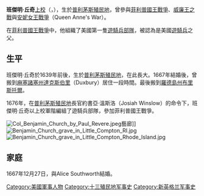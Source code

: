 {{expand|time=2011-08-20T19:57:42+00:00}}
{{unreferenced|time=2011-08-20T19:57:42+00:00}}
{{Infobox military person
|name=班傑明·丘奇（Benjamin Church）
|image=[[File:Colonel_Benjamin_Church.jpg|180px]]
|caption=上校班傑明·丘奇: [[美國陸軍遊騎兵部隊|美國遊騎兵]]之父
|birth_date=1639
|death_date= January 17, {{death year and age|1718|1639}}
|birth_place=[[普利茅斯殖民地|普利茅斯殖民地]]
|death_place=[[羅德島|羅德島]][[Little_Compton|Little Compton]]
|placeofburial=
|placeofburial_label= Place of burial
|nickname=
|allegiance=普利茅斯殖民地
|branch= [[普利茅斯殖民地民兵|普利茅斯殖民地民兵]]
|serviceyears=
|rank= [[上校|上校]]
|battles=[[菲利普國王戰爭|菲利普國王戰爭]]
*{{tsl|en|Great Swamp Fight|}}
[[威廉王之戰|威廉王之戰]]
*Battle at {{tsl|en|Falmouth, Maine|}}
* Raid on {{tsl|en|Livermore Falls, Maine|}}
* Battle at [[Cape_Elizabeth,_Maine|Cape Elizabeth]]
* Raid on Penobscot ([[Castine,_Maine|Castine, Maine]])
* Raid on Taconock ([[Winslow,_Maine|Winslow, Maine]])
* [[Siege_of_Fort_Nashwaak_(1696)|Siege of Fort Nashwaak (1696)]] ([[Fredericton,_New_Brunswick|Fredericton, New Brunswick]])
*[[Raid_on_Chignecto_(1696)|Raid on Chignecto (1696)]]
*[[Siege_of_Fort_Nashwaak_(1696)|Siege of Fort Nashwaak (1696)]]
[[安妮女王战争|安妮女王战争]]
* Raid on [[Castine,_Maine|Castine, Maine]]
* Raid on [[St._Stephen,_New_Brunswick|St. Stephen, New Brunswick]]
* [[Raid_on_Grand_Pre|Raid on Grand Pre]]
* Raid on Chignecto
|awards=
|relations=
|laterwork=representative
}}
'''班傑明·丘奇'''[[上校|上校]]（{{lang-en|Benjamin Church}}，{{bd|約1639年生||1718年|1月17日|catIdx=Church, Benjamin}}），生於[[普利茅斯殖民地|普利茅斯殖民地]]，曾參與[[菲利普國王戰爭|菲利普國王戰爭]]、[[威廉王之戰|威廉王之戰]]與[[安妮女王戰爭|安妮女王戰爭]]（Queen Anne's War）。

在[[菲利普國王戰爭|菲利普國王戰爭]]中，他組織了美國第一隻[[美國陸軍遊騎兵部隊|遊騎兵部隊]]，被認為是美國[[遊騎兵|遊騎兵]]之父。
==生平==
班傑明·丘奇於1639年前後，生於[[普利茅斯殖民地|普利茅斯殖民地]]，在此長大。1667年結婚後，曾搬到[[麻塞諸塞州|麻塞諸塞州]][[達克斯伯里|達克斯伯里]]（Duxbury）居住一段時間。最後搬到[[羅德島州|羅德島州]][[布里斯托尔_(罗得岛州)|布里斯托爾]]。

1676年，在[[普利茅斯殖民地|普利茅斯殖民地]]長官約書亞·溫斯洛（Josiah Winslow）的命令下，班傑明·丘奇以上校軍階編組了遊騎兵部隊，參加菲利普國王戰爭。

[[File:Col_Benjamin_Church_by_Paul_Revere.jpeg|thumb]]藝廊]]
[[File:Benjamin_Church_grave_in_Little_Compton_RI.jpg|thumb]]
[[File:Benjamin_Church_grave_in_Little_Compton_Rhode_Island.jpg|thumb]]

==家庭==
1667年12月27日，與Alice Southworth結婚。
{{Authority control}}
{{US-bio-stub}}
{{DEFAULTSORT:Church, Benjamin}}
[[Category:美國軍事人物|Category:美國軍事人物]]
[[Category:十三殖民地军事史|Category:十三殖民地军事史]]
[[Category:新英格兰军事史|Category:新英格兰军事史]]